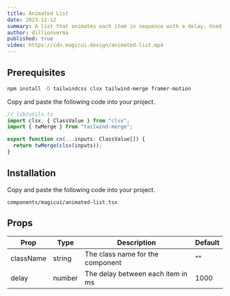 ```yaml
---
title: Animated List
date: 2023-12-12
summary: A list that animates each item in sequence with a delay. Used to showcase notifications or events on your landing page.
author: dillionverma
published: true
video: https://cdn.magicui.design/animated-list.mp4
---
```


<ComponentPreview name="animated-list-demo" />

<Steps>

<Step>

## Prerequisites

```bash
npm install -D tailwindcss clsx tailwind-merge framer-motion
```

Copy and paste the following code into your project.

```typescript
// lib/utils.ts
import clsx, { ClassValue } from "clsx";
import { twMerge } from "tailwind-merge";

export function cn(...inputs: ClassValue[]) {
  return twMerge(clsx(inputs));
}
```

</Step>

<Step>

## Installation

Copy and paste the following code into your project.

```text
components/magicui/animated-list.tsx
```

<ComponentSource name="animated-list" />

</Step>

</Steps>

## Props

| Prop      | Type   | Description                       | Default |
| --------- | ------ | --------------------------------- | ------- |
| className | string | The class name for the component  | ""      |
| delay     | number | The delay between each item in ms | 1000    |
